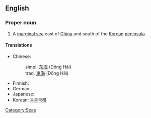 ==English==
{{wikipedia}}

===Proper noun===
{{en-proper noun}}

# A [[marginal sea]] east of [[China]] and south of the [[Korean]] [[peninsula]]. 

====Translations====
{{top}}
* Chinese:
*: simpl. [[东海]] (Dōng Hǎi)
*: trad. [[東海]] (Dōng Hǎi)
* Finnish: {{t-|fi|Itä-Kiinanmeri}}
* German: {{t-|de|Ostchinesisches Meer}}
* Japanese: {{t+|ja|東シナ海|tr=Higashi-Shina-Kai}}
* Korean: [[동중국해]]
{{bottom}}

[[Category:Seas]]
